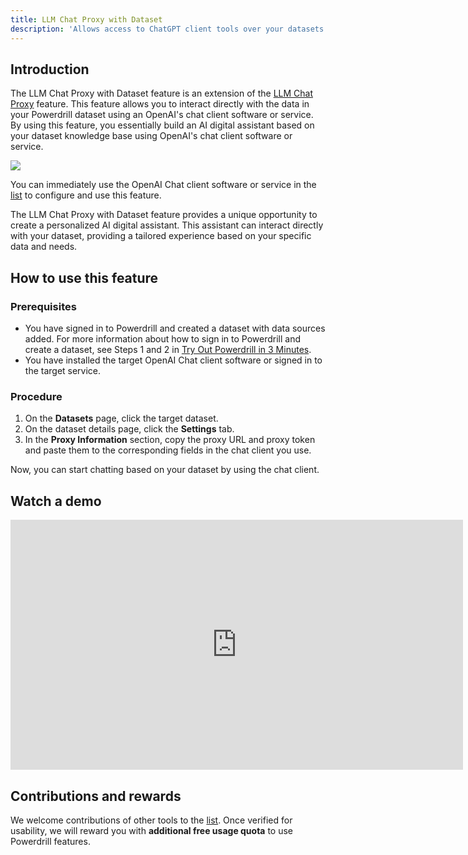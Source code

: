 ```yaml
---
title: LLM Chat Proxy with Dataset
description: 'Allows access to ChatGPT client tools over your datasets without an OpenAI account'
---
```


## Introduction

The LLM Chat Proxy with Dataset feature is an extension of the [LLM Chat Proxy](/features/proxy) feature. This feature allows you to interact directly with the data in your Powerdrill dataset using an OpenAI's chat client software or service. By using this feature, you essentially build an AI digital assistant based on your dataset knowledge base using OpenAI's chat client software or service.

<Frame>
  <img src="/images/dataset_proxy.drawio.png" style={{ borderRadius: '0.5rem' }} />
</Frame>

You can immediately use the OpenAI Chat client software or service in the [list](/features/proxy#contributions-and-rewards) to configure and use this feature.

The LLM Chat Proxy with Dataset feature provides a unique opportunity to create a personalized AI digital assistant. This assistant can interact directly with your dataset, providing a tailored experience based on your specific data and needs.

## How to use this feature

### Prerequisites

- You have signed in to Powerdrill and created a dataset with data sources added. 
    For more information about how to sign in to Powerdrill and create a dataset, see Steps 1 and 2 in [Try Out Powerdrill in 3 Minutes](/quick-start#step-1-sign-in-to-powerdrill).
- You have installed the target OpenAI Chat client software or signed in to the target service. 

### Procedure

1. On the **Datasets** page, click the target dataset.
2. On the dataset details page, click the **Settings** tab.
3. In the **Proxy Information** section, copy the proxy URL and proxy token and paste them to the corresponding fields in the chat client you use.

Now, you can start chatting based on your dataset by using the chat client.

## Watch a demo


<iframe width="724" height="400" src="https://www.youtube.com/embed/JRiLRO-hNDk" title="Chat with your data using free client - https://powerdrill.ai" frameborder="0" allow="accelerometer; autoplay; clipboard-write; encrypted-media; gyroscope; picture-in-picture; web-share" allowfullscreen></iframe>

## Contributions and rewards

We welcome contributions of other tools to the [list](/features/proxy#contributions-and-rewards). Once verified for usability, we will reward you with **additional free usage quota** to use Powerdrill features.